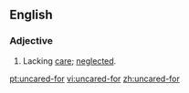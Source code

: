 ==English==
===Adjective===
{{en-adj}}
# Lacking [[care]]; [[neglected]].

[[pt:uncared-for]]
[[vi:uncared-for]]
[[zh:uncared-for]]